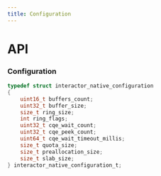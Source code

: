 ```yaml
---
title: Configuration
---
```


# API

### Configuration

```c title="Declaration"
typedef struct interactor_native_configuration
{
    uint16_t buffers_count;
    uint32_t buffer_size;
    size_t ring_size;
    int ring_flags;
    uint32_t cqe_wait_count;
    uint32_t cqe_peek_count;
    uint64_t cqe_wait_timeout_millis;
    size_t quota_size;
    size_t preallocation_size;
    size_t slab_size;
} interactor_native_configuration_t;
```